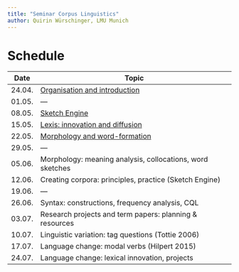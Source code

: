 ```yaml
---
title: "Seminar Corpus Linguistics"
author: Quirin Würschinger, LMU Munich
---
```

# Schedule

| Date   | Topic                                                                         |
| ------ | ----------------------------------------------------------------------------- |
| 24.04. | [Organisation and introduction](01-organisation-and-introduction.md)          |
| 01.05. | ---                                                                           |
| 08.05. | [Sketch Engine](02-sketch-engine-concordancing-frequency.md)                  |
| 15.05. | [Lexis: innovation and diffusion](03_lexis-innovation-diffusion-frequency.md) |
| 22.05. | [Morphology and word-formation](04_morphology-and-word-formation.md)             |
| 29.05. | ---                                                                           |
| 05.06. | Morphology: meaning analysis, collocations, word sketches                     |
| 12.06. | Creating corpora: principles, practice (Sketch Engine)                        |
| 19.06. | ---                                                                           |
| 26.06. | Syntax: constructions, frequency analysis, CQL                                |
| 03.07. | Research projects and term papers: planning & resources                       |
| 10.07. | Linguistic variation: tag questions (Tottie 2006)                             |
| 17.07. | Language change: modal verbs (Hilpert 2015)                                   |
| 24.07. | Language change: lexical innovation, projects                                 |
